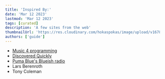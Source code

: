 ```yaml
---
title: 'Inspired By:'
date: 'Mar 12 2023'
lastmod: 'Mar 12 2023'
tags: [curated]
description: 'A few sites from the web'
thumbnailUrl: 'https://res.cloudinary.com/hokaspokas/image/upload/v1678657524/goosebumpsfm/www_inspo.png'
authors: ['guide']
---
```


- [Music 4 programming](https://musicforprogramming.net/latest/)
- [Discovered Quickly](https://discoverquickly.com/)
- [Puma Blue's Blueish radio](https://worldwidefm.net/search?q=blueish)
- Lars Berenroth
- Tony Coleman
